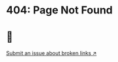 <div className="text-center py-20">

# 404: Page Not Found

# 🤷

[Submit an issue about broken links ↗](https://github.com/LibreChat-AI/librechat.ai/issues/new?title=Found%20broken%20%60%2Fdocs%60%20link.%20Please%20fix!&labels=bug)

</div>
